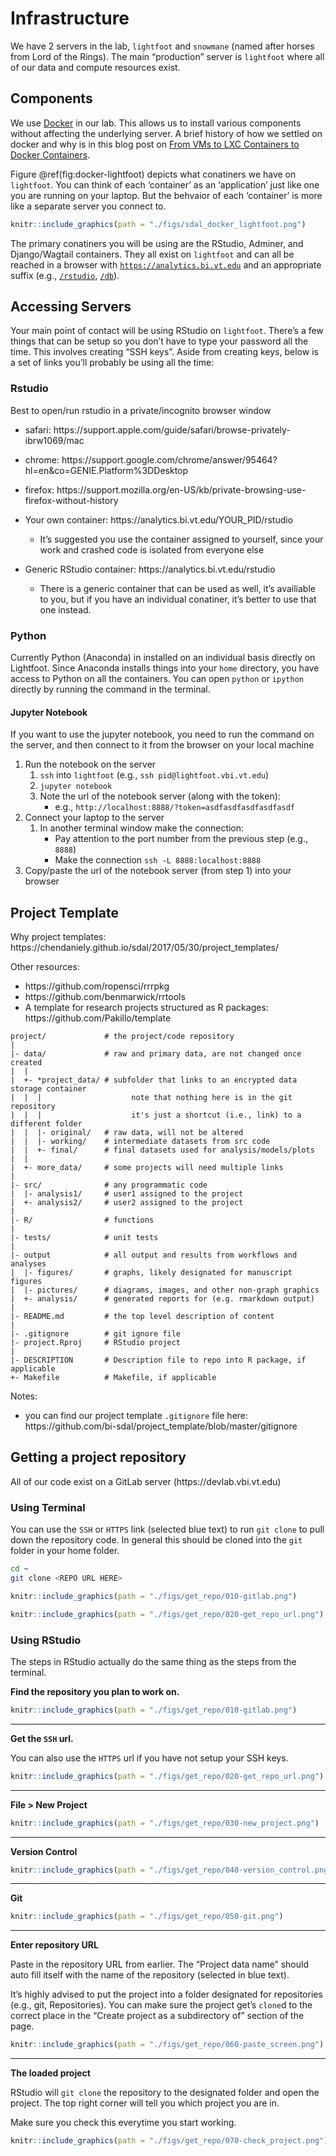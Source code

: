 # Infrastructure

We have 2 servers in the lab, `lightfoot` and `snowmane` (named after horses from Lord of the Rings).
The main "production" server is `lightfoot` where all of our data and compute resources exist.

## Components

We use [Docker](https://www.docker.com/) in our lab.
This allows us to install various components without affecting the underlying server.
A brief history of how we settled on docker and why is in this blog post on [From VMs to LXC Containers to Docker Containers](https://chendaniely.github.io/sdal/2017/07/07/vm_lxc_docker/).

Figure \@ref(fig:docker-lightfoot) depicts what conatiners we have on `lightfoot`.
You can think of each 'container' as an 'application' just like one you are running on your laptop.
But the behvaior of each 'container' is more like a separate server you connect to.

```r
knitr::include_graphics(path = "./figs/sdal_docker_lightfoot.png")
```

The primary conatiners you will be using are the RStudio, Adminer, and Django/Wagtail containers.
They all exist on `lightfoot` and can all be reached in a browser with [`https://analytics.bi.vt.edu`](https://analytics.bi.vt.edu) and an appropriate suffix (e.g., [`/rstudio`](https://analytics.bi.vt.edu/rstudio), [`/db`](https://analytics.bi.vt.edu/db)).

## Accessing Servers

Your main point of contact will be using RStudio on `lightfoot`.
There's a few things that can be setup so you don't have to type your password all the time.
This involves creating "SSH keys".
Aside from creating keys, below is a set of links you'll probably be using all the time:

### Rstudio

Best to open/run rstudio in a private/incognito browser window

- safari: https://support.apple.com/guide/safari/browse-privately-ibrw1069/mac
- chrome: https://support.google.com/chrome/answer/95464?hl=en&co=GENIE.Platform%3DDesktop
- firefox: https://support.mozilla.org/en-US/kb/private-browsing-use-firefox-without-history

- Your own container: https://analytics.bi.vt.edu/YOUR_PID/rstudio
    - It's suggested you use the container assigned to yourself, since your work and crashed code is isolated from everyone else
- Generic RStudio container: https://analytics.bi.vt.edu/rstudio
    - There is a generic container that can be used as well,
    it's availiable to you, but if you have an individual conatiner,
    it's better to use that one instead.

### Python

Currently Python (Anaconda) in installed on an individual basis directly on Lightfoot.
Since Anaconda installs things into your `home` directory, you have access to Python on all the containers.
You can open `python` or `ipython` directly by running the command in the terminal.

#### Jupyter Notebook

If you want to use the jupyter notebook,
you need to run the command on the server,
and then connect to it from the browser on your local machine

1. Run the notebook on the server
    1. `ssh` into `lightfoot` (e.g., `ssh pid@lightfoot.vbi.vt.edu`)
    2. `jupyter notebook`
    3. Note the url of the notebook server (along with the token):
        - e.g., `http://localhost:8888/?token=asdfasdfasdfasdfasdf`
2. Connect your laptop to the server
    1. In another terminal window make the connection:
        - Pay attention to the port number from the previous step (e.g., `8888`)
        - Make the connection `ssh -L 8888:localhost:8888`
3. Copy/paste the url of the notebook server (from step 1) into your browser

## Project Template

Why project templates: https://chendaniely.github.io/sdal/2017/05/30/project_templates/

Other resources:

- https://github.com/ropensci/rrrpkg
- https://github.com/benmarwick/rrtools
- A template for research projects structured as R packages: https://github.com/Pakillo/template

```
project/             # the project/code repository
|
|- data/             # raw and primary data, are not changed once created
|  |
|  +- *project_data/ # subfolder that links to an encrypted data storage container
|  |  |                    note that nothing here is in the git repository
|  |  |                    it's just a shortcut (i.e., link) to a different folder
|  |  |- original/   # raw data, will not be altered
|  |  |- working/    # intermediate datasets from src code
|  |  +- final/      # final datasets used for analysis/models/plots
|  |
|  +- more_data/     # some projects will need multiple links
|
|- src/              # any programmatic code
|  |- analysis1/     # user1 assigned to the project
|  +- analysis2/     # user2 assigned to the project
|
|- R/                # functions
|
|- tests/            # unit tests
|
|- output            # all output and results from workflows and analyses
|  |- figures/       # graphs, likely designated for manuscript figures
|  |- pictures/      # diagrams, images, and other non-graph graphics
|  +- analysis/      # generated reports for (e.g. rmarkdown output)
|
|- README.md         # the top level description of content
|
|- .gitignore        # git ignore file
|- project.Rproj     # RStudio project
|
|- DESCRIPTION       # Description file to repo into R package, if applicable
+- Makefile          # Makefile, if applicable
```

Notes:

- you can find our project template `.gitignore` file here: https://github.com/bi-sdal/project_template/blob/master/gitignore

## Getting a project repository

All of our code exist on a GitLab server (https://devlab.vbi.vt.edu)

### Using Terminal

You can use the `SSH` or `HTTPS` link (selected blue text) to run `git clone` to pull down the repository code.
In general this should be cloned into the `git` folder in your home folder.

```bash
cd ~
git clone <REPO URL HERE>
```

```r
knitr::include_graphics(path = "./figs/get_repo/010-gitlab.png")
```

```r
knitr::include_graphics(path = "./figs/get_repo/020-get_repo_url.png")
```



### Using RStudio

The steps in RStudio actually do the same thing as the steps from the terminal.

**Find the repository you plan to work on.**

```r
knitr::include_graphics(path = "./figs/get_repo/010-gitlab.png")
```

<hr>

**Get the `SSH` url.**

You can also use the `HTTPS` url if you have not setup your SSH keys.

```r
knitr::include_graphics(path = "./figs/get_repo/020-get_repo_url.png")
```

<hr>

**File > New Project**

```r
knitr::include_graphics(path = "./figs/get_repo/030-new_project.png")
```

<hr>

**Version Control**

```r
knitr::include_graphics(path = "./figs/get_repo/040-version_control.png")
```

<hr>

**Git**

```r
knitr::include_graphics(path = "./figs/get_repo/050-git.png")
```

<hr>

**Enter repository URL**

Paste in the repository URL from earlier.
The "Project data name" should auto fill itself with the name of the repository (selected in blue text).

It's highly advised to put the project into a folder designated for repositories (e.g., git, Repositories).
You can make sure the project get's `clone`d to the correct place in the "Create project as a subdirectory of" section of the page.

```r
knitr::include_graphics(path = "./figs/get_repo/060-paste_screen.png")
```

<hr>

**The loaded project**

RStudio will `git clone` the repository to the designated folder and open the project.
The top right corner will tell you which project you are in.

Make sure you check this everytime you start working.

```r
knitr::include_graphics(path = "./figs/get_repo/070-check_project.png")
```
